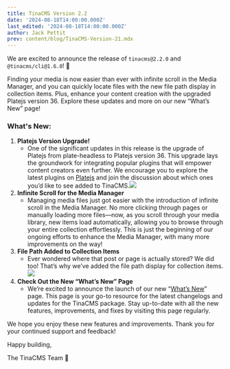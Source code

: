 ```yaml
---
title: TinaCMS Version 2.2
date: '2024-08-18T14:00:00.000Z'
last_edited: '2024-08-18T14:00:00.000Z'
author: Jack Pettit
prev: content/blog/TinaCMS-Version-21.mdx
---
```


We are excited to announce the release of `tinacms@2.2.0` and `@tinacms/cli@1.6.0`! 🚀

Finding your media is now easier than ever with infinite scroll in the Media Manager, and you can quickly locate files with the new file path display in collection items. Plus, enhance your content creation with the upgraded Platejs version 36. Explore these updates and more on our new “What’s New” page!

### What's New:

1. **Platejs Version Upgrade!**
   * One of the significant updates in this release is the upgrade of Platejs from plate-headless to Platejs version 36. This upgrade lays the groundwork for integrating popular plugins that will empower content creators even further. We encourage you to explore the latest plugins on [Platejs](https://platejs.org/docs#plugins "Platejs") and join the discussion about which ones you’d like to see added to TinaCMS.![](https://res.cloudinary.com/forestry-demo/image/upload/v1724047007/blog-media/2.2/SCR-20240819-nzej_ocb7rm.png)
2. **Infinite Scroll for the Media Manager**
   * Managing media files just got easier with the introduction of infinite scroll in the Media Manager. No more clicking through pages or manually loading more files—now, as you scroll through your media library, new items load automatically, allowing you to browse through your entire collection effortlessly. This is just the beginning of our ongoing efforts to enhance the Media Manager, with many more improvements on the way!
3. **File Path Added to Collection Items**
   * Ever wondered where that post or page is actually stored? We did too! That’s why we’ve added the file path display for collection items.![](https://res.cloudinary.com/forestry-demo/image/upload/v1724049604/blog-media/2.2/SCR-20240819-oqta_tmkdjj.png)
4. **Check Out the New “What’s New” Page**
   * We’re excited to announce the launch of our new “[What’s New](https://tina.io/whats-new/tinacms/)” page. This page is your go-to resource for the latest changelogs and updates for the TinaCMS package. Stay up-to-date with all the new features, improvements, and fixes by visiting this page regularly.

We hope you enjoy these new features and improvements. Thank you for your continued support and feedback!

Happy building,

The TinaCMS Team 🦙
